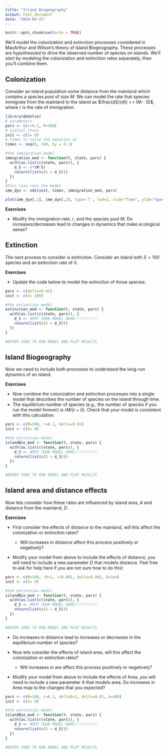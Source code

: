 ```yaml
---
title: "Island Biogeography"
output: html_document
date: "2024-04-22"
---
```


```r
knitr::opts_chunk$set(echo = TRUE)
```

We'll model the colonization and extinction processes considered in MacArthur and Wilson's theory of Island Biogeography. These processes are hypothesized to drive the observed number of species on islands. We'll start by modeling the colonization and extinction rates separately, then you'll combine them.

## Colonization

Consider an island population some distance from the mainland which contains a species pool of size $M$. We can model the rate that species immigrate from the mainland to the island as $\frac{dS}{dt} = r (M - S)$, where $r$ is the rate of immigration. 


```r
library(deSolve)
# parameters
pars <- c(r=0.1, M=100)
# initial state 
init <- c(S= 0)
# times to solve the equation at
times <- seq(0, 100, by = 0.1)
```

```r
#the immigration model
immigration_mod <- function(t, state, pars) {
  with(as.list(c(state, pars)), {
    d_S <- r*(M-S) 
    return(list(c(S = d_S)))
  })
}
#this line runs the model
imm_dyn <- ode(init, times, immigration_mod, pars) 

plot(imm_dyn[,1], imm_dyn[,2], type='l', lwd=2, xlab="Time", ylab="Species")
```


**Exercises**

- Modify the immigration rate, $r$, and the species pool $M$. Do increases/decreases lead to changes in dynamics that make ecological sense?

## Extinction

The next process to consider is extinction.  Consider an island with $S=100$ species and an extinction rate of $\delta$. 

**Exercises**

- Update the code below to model the extinction of those species:

```r
pars <- c(delta=0.01)
init <- c(S= 100)

#the extinction model
extinction_mod <- function(t, state, pars) {
  with(as.list(c(state, pars)), {
    d_S <- #PUT YOUR MODEL HERE!!!!!!!!!!
    return(list(c(S = d_S)))
  })
}

#ENTER CODE TO RUN MODEL AND PLOT RESULTS
```


## Island Biogeography

Now we need to include both processes to understand the long-run dynamics of an island.

**Exercises**

- Now combine the colonization and extinction processes into a single model that describes the number of species on the island through time.
- The equilibrium number of species (e.g., the number of species if you run the model forever) is $rM/(r+\delta)$. Check that your model is consistent with this calculation. 

```r
pars <- c(M=100, r=0.1, delta=0.01)
init <- c(S= 0)

#the extinction model
islandBio_mod <- function(t, state, pars) {
  with(as.list(c(state, pars)), {
    d_S <- #PUT YOUR MODEL HERE!!!!!!!!!!
    return(list(c(S = d_S)))
  })
}

#ENTER CODE TO RUN MODEL AND PLOT RESULTS
```

## Island area and distance effects

Now lets consider how these rates are influenced by island area, $A$ and distance from the mainland, $D$. 


**Exercises**

- First consider the effects of distance to the mainland, will this affect the colonization or extinction rates?

  - Will increases in distance affect this process positively or negatively?
  
- Modify your model from above to include the effects of distance, you will need to include a new parameter $D$ that models distance. Feel free to ask for help here if you are not sure how to do this!

```r
pars <- c(M=100, r0=1, r=0.001, delta=0.001, D=1e4)
init <- c(S= 0)

#the extinction model
islandBio_mod <- function(t, state, pars) {
  with(as.list(c(state, pars)), {
    d_S <- #PUT YOUR MODEL HERE!!!!!!!!!!
    return(list(c(S = d_S)))
  })
}

#ENTER CODE TO RUN MODEL AND PLOT RESULTS
```

- Do increases in distance lead to increases or decreases in the equilibrium number of species?

- Now lets consider the effects of island area, will this affect the colonization or extinction rates?

  - Will increases in are affect this process positively or negatively?
  
- Modify your model from above to include the effects of Area, you will need to include a new parameter $A$ that models area. Do increases in Area map to the changes that you expected?

```r
pars <- c(M=100, r=0.1, delta0=1, delta=0.01, A=400)
init <- c(S= 0)

#the extinction model
islandBio_mod <- function(t, state, pars) {
  with(as.list(c(state, pars)), {
    d_S <- #PUT YOUR MODEL HERE!!!!!!!!!!
    return(list(c(S = d_S)))
  })
}

#ENTER CODE TO RUN MODEL AND PLOT RESULTS
```

